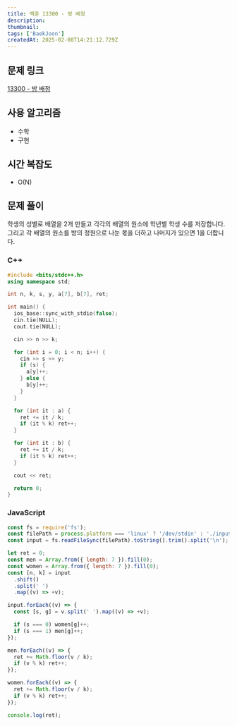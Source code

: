 ```yaml
---
title: 백준 13300 - 방 배정
description:
thumbnail:
tags: ['BaekJoon']
createdAt: 2025-02-08T14:21:12.729Z
---
```


## 문제 링크

[13300 - 방 배정](https://www.acmicpc.net/problem/13300)

## 사용 알고리즘

- 수학
- 구현

## 시간 복잡도

- O(N)

## 문제 풀이

학생의 성별로 배열을 2개 만들고 각각의 배열의 원소에 학년별 학생 수를 저장합니다.
그리고 각 배열의 원소를 방의 정원으로 나눈 몫을 더하고 나머지가 있으면 1을 더합니다.

### C++

```c++ title="C++"
#include <bits/stdc++.h>
using namespace std;

int n, k, s, y, a[7], b[7], ret;

int main() {
  ios_base::sync_with_stdio(false);
  cin.tie(NULL);
  cout.tie(NULL);

  cin >> n >> k;

  for (int i = 0; i < n; i++) {
    cin >> s >> y;
    if (s) {
      a[y]++;
    } else {
      b[y]++;
    }
  }

  for (int it : a) {
    ret += it / k;
    if (it % k) ret++;
  }

  for (int it : b) {
    ret += it / k;
    if (it % k) ret++;
  }

  cout << ret;

  return 0;
}
```

### JavaScript

```js title="JavaScript"
const fs = require('fs');
const filePath = process.platform === 'linux' ? '/dev/stdin' : './input.txt';
const input = fs.readFileSync(filePath).toString().trim().split('\n');

let ret = 0;
const men = Array.from({ length: 7 }).fill(0);
const women = Array.from({ length: 7 }).fill(0);
const [n, k] = input
  .shift()
  .split(' ')
  .map((v) => +v);

input.forEach((v) => {
  const [s, g] = v.split(' ').map((v) => +v);

  if (s === 0) women[g]++;
  if (s === 1) men[g]++;
});

men.forEach((v) => {
  ret += Math.floor(v / k);
  if (v % k) ret++;
});

women.forEach((v) => {
  ret += Math.floor(v / k);
  if (v % k) ret++;
});

console.log(ret);
```
